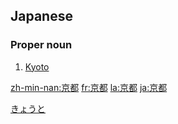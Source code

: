 ==Japanese==   
{{ja-kanjitab|京|都|}}
                                    
===Proper noun===
{{ja-pos|k|proper|hira=きょうと|rom=Kyōto}}
# [[Kyoto]]

[[Category:Japanese proper nouns|きょうと]]

[[zh-min-nan:京都]]
[[fr:京都]]
[[la:京都]]
[[ja:京都]]